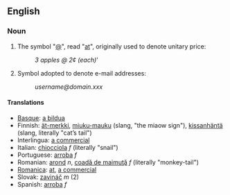 ==English==
=== Noun ===
# The symbol "[[@]]", read "[[at]]", originally used to denote unitary price:
#:''3 apples @ 2¢ (each)'''
# Symbol adopted to denote e-mail addresses:
#:''username@domain.xxx''

==== Translations ====
*[[Basque]]: [[a bildua]]
*Finnish: [[ät-merkki]], [[miuku-mauku]] (slang, "the miaow sign"), [[kissanhäntä]] (slang, literally "cat’s tail") 
*Interlingua: [[a commercial]]
*Italian: [[chiocciola]] ''f'' (literally "snail")
*Portuguese: [[arroba]] ''f''
*Romanian: [[arond]] ''n'', [[coadă de maimuţă]] ''f'' (literally "monkey-tail")
*[[Romanica]]: [[at]], [[a commercial]]
*Slovak: [[zavináč]] ''m'' (2)
*Spanish: [[arroba]] ''f''

{{Punctuation}}